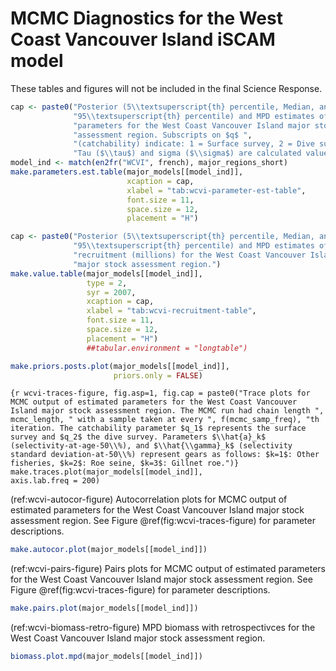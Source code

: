 # MCMC Diagnostics for the West Coast Vancouver Island iSCAM model

These tables and figures will not be included in the final Science Response.

```r
cap <- paste0("Posterior (5\\textsuperscript{th} percentile, Median, and ",
              "95\\textsuperscript{th} percentile) and MPD estimates of key ",
              "parameters for the West Coast Vancouver Island major stock ",
              "assessment region. Subscripts on $q$ ",
              "(catchability) indicate: 1 = Surface survey, 2 = Dive survey. ",
              "Tau ($\\tau$) and sigma ($\\sigma$) are calculated values.")
model_ind <- match(en2fr("WCVI", french), major_regions_short)
make.parameters.est.table(major_models[[model_ind]],
                          xcaption = cap,
                          xlabel = "tab:wcvi-parameter-est-table",
                          font.size = 11,
                          space.size = 12,
                          placement = "H")
```

```r
cap <- paste0("Posterior (5\\textsuperscript{th} percentile, Median, and ",
              "95\\textsuperscript{th} percentile) and MPD estimates of ",
              "recruitment (millions) for the West Coast Vancouver Island ",
              "major stock assessment region.")
make.value.table(major_models[[model_ind]],
                 type = 2,
                 syr = 2007,
                 xcaption = cap,
                 xlabel = "tab:wcvi-recruitment-table",
                 font.size = 11,
                 space.size = 12,
                 placement = "H")
                 ##tabular.environment = "longtable")
```

```r
make.priors.posts.plot(major_models[[model_ind]],
                       priors.only = FALSE)
```

```{r wcvi-traces-figure, fig.asp=1, fig.cap = paste0("Trace plots for MCMC output of estimated parameters for the West Coast Vancouver Island major stock assessment region. The MCMC run had chain length ", mcmc_length, " with a sample taken at every ", f(mcmc_samp_freq), "th iteration. The catchability parameter $q_1$ represents the surface survey and $q_2$ the dive survey. Parameters $\\hat{a}_k$ (selectivity-at-age-50\\%), and $\\hat{\\gamma}_k$ (selectivity standard deviation-at-50\\%) represent gears as follows: $k=1$: Other fisheries, $k=2$: Roe seine, $k=3$: Gillnet roe.")}
make.traces.plot(major_models[[model_ind]],
                 axis.lab.freq = 200)
```

(ref:wcvi-autocor-figure) Autocorrelation plots for MCMC output of estimated parameters for the West Coast Vancouver Island major stock assessment region. See Figure \@ref(fig:wcvi-traces-figure) for parameter descriptions.
```r
make.autocor.plot(major_models[[model_ind]])
```

(ref:wcvi-pairs-figure) Pairs plots for MCMC output of estimated parameters for the West Coast Vancouver Island major stock assessment region. See Figure \@ref(fig:wcvi-traces-figure) for parameter descriptions.
```r
make.pairs.plot(major_models[[model_ind]])
```

(ref:wcvi-biomass-retro-figure) MPD biomass with retrospectivces for the West Coast Vancouver Island major stock assessment region.
```r
biomass.plot.mpd(major_models[[model_ind]])
```


